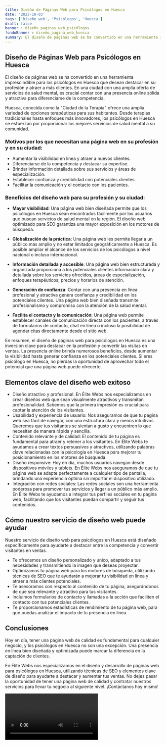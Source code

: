 ```yaml
---
title: Diseño de Páginas Web para Psicólogos en Huesca
date: '2023-10-03'
tags: ['Diseño web', 'Psicólogos', 'Huesca']
draft: false
banner : diseño_paginas_web_psicólogos
fondoBanner : diseño_pagina_web_huesca
summary: El diseño de páginas web se ha convertido en una herramienta imprescindible para los psicólogos en Huesca que desean destacar en su profesión y atraer a más clientes. En una ciudad con una amplia oferta de servicios de salud mental, es crucial contar con una presencia online sólida y atractiva para diferenciarse de la competencia. 
---
```


## Diseño de Páginas Web para Psicólogos en Huesca

El diseño de páginas web se ha convertido en una herramienta imprescindible para los psicólogos en Huesca que desean destacar en su profesión y atraer a más clientes. En una ciudad con una amplia oferta de servicios de salud mental, es crucial contar con una presencia online sólida y atractiva para diferenciarse de la competencia. 

Huesca, conocida como la "Ciudad de la Terapia" ofrece una amplia variedad de opciones terapéuticas para sus habitantes. Desde terapias tradicionales hasta enfoques más innovadores, los psicólogos en Huesca se esfuerzan por proporcionar los mejores servicios de salud mental a su comunidad. 

### Motivos por los que necesitan una página web en su profesión y en su ciudad:

- Aumentar la visibilidad en línea y atraer a nuevos clientes.
- Diferenciarse de la competencia y destacar su expertise.
- Brindar información detallada sobre sus servicios y áreas de especialización.
- Establecer confianza y credibilidad con potenciales clientes.
- Facilitar la comunicación y el contacto con los pacientes.

### Beneficios del diseño web para su profesión y su ciudad:

- **Mayor visibilidad**: Una página web bien diseñada permite que los psicólogos en Huesca sean encontrados fácilmente por los usuarios que buscan servicios de salud mental en la región. El diseño web optimizado para SEO garantiza una mayor exposición en los motores de búsqueda.

- **Globalización de la práctica**: Una página web les permite llegar a un público más amplio y no estar limitados geográficamente a Huesca. Es posible ampliar el alcance de los servicios de los psicólogos a nivel nacional o incluso internacional.

- **Información detallada y accesible**: Una página web bien estructurada y organizada proporciona a los potenciales clientes información clara y detallada sobre los servicios ofrecidos, áreas de especialización, enfoques terapéuticos, precios y horarios de atención.

- **Generación de confianza**: Contar con una presencia en línea profesional y atractiva genera confianza y credibilidad en los potenciales clientes. Una página web bien diseñada transmite profesionalismo y compromiso con la atención de la salud mental.

- **Facilita el contacto y la comunicación**: Una página web permite establecer canales de comunicación directa con los pacientes, a través de formularios de contacto, chat en línea o incluso la posibilidad de agendar citas directamente desde el sitio web.

En resumen, el diseño de páginas web para psicólogos en Huesca es una inversión clave para destacar en la profesión y convertir las visitas en ventas. La presencia online brinda numerosos beneficios, desde aumentar la visibilidad hasta generar confianza en los potenciales clientes. Si eres psicólogo en Huesca, no pierdas la oportunidad de aprovechar todo el potencial que una página web puede ofrecerte.

<GifSeo />

<Cta />

## Elementos clave del diseño web exitoso

- Diseño atractivo y profesional: En Élite Webs nos especializamos en crear diseños web que sean visualmente atractivos y transmitan profesionalidad. Sabemos que la primera impresión es crucial para captar la atención de los visitantes.
- Usabilidad y experiencia de usuario: Nos aseguramos de que tu página web sea fácil de navegar, con una estructura clara y menús intuitivos. Queremos que tus visitantes se sientan a gusto y encuentren lo que necesitan de manera rápida y sencilla.
- Contenido relevante y de calidad: El contenido de tu página es fundamental para atraer y retener a los visitantes. En Élite Webs te ayudamos a crear textos persuasivos y atractivos, utilizando palabras clave relacionadas con la psicología en Huesca para mejorar tu posicionamiento en los motores de búsqueda.
- Diseño responsive: Hoy en día, muchos usuarios navegan desde dispositivos móviles y tablets. En Élite Webs nos aseguramos de que tu página web se adapte perfectamente a cualquier tipo de pantalla, brindando una experiencia óptima sin importar el dispositivo utilizado.
- Integración con redes sociales: Las redes sociales son una herramienta poderosa para promover tus servicios y llegar a un público más amplio. En Élite Webs te ayudamos a integrar tus perfiles sociales en tu página web, facilitando que los visitantes puedan compartir y seguir tus contenidos.

## Cómo nuestro servicio de diseño web puede ayudar

Nuestro servicio de diseño web para psicólogos en Huesca está diseñado específicamente para ayudarte a destacar entre la competencia y convertir visitantes en ventas.

- Te ofrecemos un diseño personalizado y único, adaptado a tus necesidades y transmitiendo la imagen que deseas proyectar.
- Optimizamos tu página web para los motores de búsqueda, utilizando técnicas de SEO que te ayudarán a mejorar tu visibilidad en línea y atraer a más clientes potenciales.
- Te asesoramos con respecto al contenido de tu página, asegurándonos de que sea relevante y atractivo para tus visitantes.
- Incluimos formularios de contacto y llamadas a la acción que faciliten el contacto con tus potenciales clientes.
- Te proporcionamos estadísticas de rendimiento de tu página web, para que puedas analizar el impacto de tu presencia en línea.

## Conclusiones

Hoy en día, tener una página web de calidad es fundamental para cualquier negocio, y los psicólogos en Huesca no son una excepción. Una presencia en línea bien diseñada y optimizada puede marcar la diferencia en la captación de clientes.

En Élite Webs nos especializamos en el diseño y desarrollo de páginas web para psicólogos en Huesca, utilizando técnicas de SEO y elementos clave de diseño para ayudarte a destacar y aumentar tus ventas. No dejes pasar la oportunidad de tener una página web de calidad y contratar nuestros servicios para llevar tu negocio al siguiente nivel. ¡Contáctanos hoy mismo!

<Video />

<CtaBot job='Psicólogos' city='Huesca'/>

<Gmaps query='Huesca+españa+maps' />